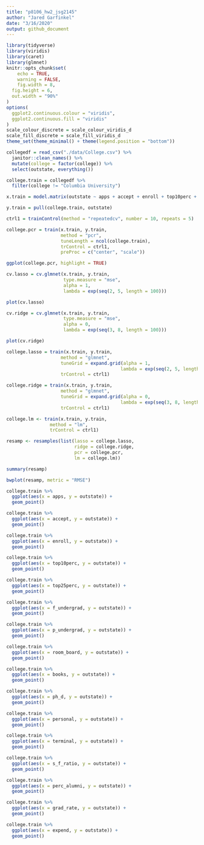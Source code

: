 ```yaml
---
title: "p8106_hw2_jsg2145"
author: "Jared Garfinkel"
date: "3/16/2020"
output: github_document
---
```


```r
library(tidyverse)
library(viridis)
library(caret)
library(glmnet)
knitr::opts_chunk$set(
	echo = TRUE,
	warning = FALSE,
	fig.width = 8, 
  fig.height = 6,
  out.width = "90%"
)
options(
  ggplot2.continuous.colour = "viridis",
  ggplot2.continuous.fill = "viridis"
)
scale_colour_discrete = scale_colour_viridis_d
scale_fill_discrete = scale_fill_viridis_d
theme_set(theme_minimal() + theme(legend.position = "bottom"))
```

```r
collegedf = read_csv("./data/College.csv") %>% 
  janitor::clean_names() %>% 
  mutate(college = factor(college)) %>% 
  select(outstate, everything())

college.train = collegedf %>% 
  filter(college != "Columbia University")
```

```r
x.train = model.matrix(outstate ~ apps + accept + enroll + top10perc + top25perc + f_undergrad + p_undergrad + room_board + books + personal + ph_d + terminal + s_f_ratio + perc_alumni + expend + grad_rate, college.train)[,-1]

y.train = pull(college.train, outstate)

ctrl1 = trainControl(method = "repeatedcv", number = 10, repeats = 5)
```

```r
college.pcr = train(x.train, y.train,
                    method = "pcr",
                    tuneLength = ncol(college.train),
                    trControl = ctrl1,
                    preProc = c("center", "scale"))
```

```r
ggplot(college.pcr, highlight = TRUE)
```

```r
cv.lasso = cv.glmnet(x.train, y.train, 
                     type.measure = "mse", 
                     alpha = 1, 
                     lambda = exp(seq(2, 5, length = 100)))

plot(cv.lasso)
```
```r
cv.ridge = cv.glmnet(x.train, y.train, 
                     type.measure = "mse", 
                     alpha = 0, 
                     lambda = exp(seq(3, 8, length = 100)))

plot(cv.ridge)
```


```r
college.lasso = train(x.train, y.train,
                    method = "glmnet",
                    tuneGrid = expand.grid(alpha = 1, 
                                          lambda = exp(seq(2, 5, length = 100))),
                    trControl = ctrl1)
```

```r
college.ridge = train(x.train, y.train,
                    method = "glmnet",
                    tuneGrid = expand.grid(alpha = 0, 
                                          lambda = exp(seq(3, 8, length = 100))),
                    trControl = ctrl1)
```

```r
college.lm <- train(x.train, y.train,
                method = "lm",
                trControl = ctrl1)
```

```r
resamp <- resamples(list(lasso = college.lasso, 
                         ridge = college.ridge, 
                         pcr = college.pcr,
                         lm = college.lm))

summary(resamp)

bwplot(resamp, metric = "RMSE")
```

```r
college.train %>% 
  ggplot(aes(x = apps, y = outstate)) +
  geom_point()

college.train %>% 
  ggplot(aes(x = accept, y = outstate)) +
  geom_point()

college.train %>% 
  ggplot(aes(x = enroll, y = outstate)) +
  geom_point()

college.train %>% 
  ggplot(aes(x = top10perc, y = outstate)) +
  geom_point()

college.train %>% 
  ggplot(aes(x = top25perc, y = outstate)) +
  geom_point()

college.train %>% 
  ggplot(aes(x = f_undergrad, y = outstate)) +
  geom_point()

college.train %>% 
  ggplot(aes(x = p_undergrad, y = outstate)) +
  geom_point()

college.train %>% 
  ggplot(aes(x = room_board, y = outstate)) +
  geom_point()

college.train %>% 
  ggplot(aes(x = books, y = outstate)) +
  geom_point()

college.train %>% 
  ggplot(aes(x = ph_d, y = outstate)) +
  geom_point()

college.train %>% 
  ggplot(aes(x = personal, y = outstate)) +
  geom_point()

college.train %>% 
  ggplot(aes(x = terminal, y = outstate)) +
  geom_point()

college.train %>% 
  ggplot(aes(x = s_f_ratio, y = outstate)) +
  geom_point()

college.train %>% 
  ggplot(aes(x = perc_alumni, y = outstate)) +
  geom_point()

college.train %>% 
  ggplot(aes(x = grad_rate, y = outstate)) +
  geom_point()

college.train %>% 
  ggplot(aes(x = expend, y = outstate)) +
  geom_point()
```

